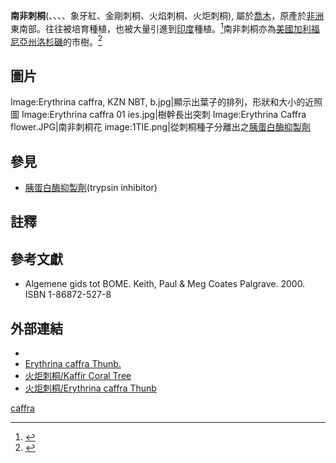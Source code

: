{{Speciesbox 
| name = 南非刺桐<br>{{lang|en|Coast Coral Tree}}
| image = Erythrina caffra, KZN NBT, a.jpg
| image_width = 250px
| image_caption = 一棵生長成熟的南非刺桐樹
| status = LC
| status_system = iucn3.1 
| status_ref = <ref name=iucn>{{IUCN2006|assessors=African Rhino Specialist Group|year=2003|id=4185|title=Ceratotherium simum|downloaded=2007年3月23日}}</ref>
| genus = Erythrina
| species = caffra
| authority = [[卡尔·彼得·通贝里|Thunb.]]
| synonyms = Erythrina viarium <small>{{tsl|en|Agostino Todaro|阿戈斯蒂諾·托達羅|Tod.}}</small>
}}

'''南非刺桐'''({{lang|en|Erythrina caffra}}、'''{{lang|en|Coast coral tree}}'''、'''{{lang|en|African coral tree}}'''、'''{{lang|en|Kaffir coral tree}}'''、象牙紅、金剛刺桐、火焰刺桐、火炬刺桐), 屬於[[喬木|喬木]]，原產於[[非洲|非洲]]東南部。往往被培育種植，也被大量引進到[[印度|印度]]種植。<ref>{{cite web | url = http://www.ildis.org/LegumeWeb?version~10.01&LegumeWeb&tno~1720&genus~Erythrina&species~caffra | work = ILDIS World Database of Legumes, version 10.01 | title = Erythrina caffra | deadurl = yes | archiveurl = https://www.webcitation.org/6GF0F9UFb?url=http://www.ildis.org/LegumeWeb?version~10.01 | archivedate = 2013-04-29 | accessdate = 2013-12-08 }}</ref>南非刺桐亦為[[美國|美國]][[加利福尼亞州|加利福尼亞州]][[洛杉磯|洛杉磯]]的市樹。<ref>{{cite book |url=http://books.google.com/books?id=MkArAAAAYAAJ |title=Tropical Legumes: Resources for the Future |author=Advisory Committee on Technology Innovation, Board on Science and Technology for International Development, Commission on International Relations, National Research Council |publisher=National Academy of Sciences |year=1979 |page=258 |access-date=2013-12-08 |archive-date=2014-01-05 |archive-url=https://web.archive.org/web/20140105050618/http://books.google.com/books?id=MkArAAAAYAAJ |dead-url=no }}</ref>

==圖片==
<gallery>
Image:Erythrina caffra, KZN NBT, b.jpg|顯示出葉子的排列，形狀和大小的近照圖
Image:Erythrina caffra 01 ies.jpg|樹幹長出突刺
Image:Erythrina Caffra flower.JPG|南非刺桐花
image:1TIE.png|從刺桐種子分離出之[[胰蛋白酶抑製劑|胰蛋白酶抑製劑]]
</gallery>

==參見==
*[[胰蛋白酶抑製劑|胰蛋白酶抑製劑]](trypsin inhibitor)

==註釋==
{{Reflist}}

==參考文獻==
{{refbegin}}
* Algemene gids tot BOME. Keith, Paul & Meg Coates Palgrave. 2000. ISBN 1-86872-527-8 {{af icon }}
{{refend}}

==外部連結==
{{wikispecies}}
{{commons category|Erythrina caffra}}
* {{cite web | url = http://www.plantzafrica.com/plantefg/erythrinacaff.htm | author = Werner Voigt Kirstenbosch | publisher = South African National Biodiversity Institute | title = Erythrina caffra Thunb. | date = October 2006 | accessdate = 2013-12-08 | archive-date = 2012-12-29 | archive-url = https://www.webcitation.org/6DGsA6tVh?url=http://www.plantzafrica.com/plantefg/erythrinacaff.htm | dead-url = yes }}
*[http://frps.eflora.cn/frps/Erythrina%20caffra Erythrina caffra Thunb.]{{Wayback|url=http://frps.eflora.cn/frps/Erythrina%20caffra |date=20131212191629 }}
*[http://kplant.biodiv.tw/火炬刺桐/火炬刺桐.htm 火炬刺桐/Kaffir Coral Tree]{{Wayback|url=http://kplant.biodiv.tw/%E7%81%AB%E7%82%AC%E5%88%BA%E6%A1%90/%E7%81%AB%E7%82%AC%E5%88%BA%E6%A1%90.htm |date=20200128194407 }}
*[http://blog.xuite.net/smile27/flower/54355402 火炬刺桐/Erythrina caffra Thunb]{{Wayback|url=http://blog.xuite.net/smile27/flower/54355402 |date=20131214195553 }}
{{Taxonbar|from=Q1955238}}

[[Category:刺桐属|caffra]]